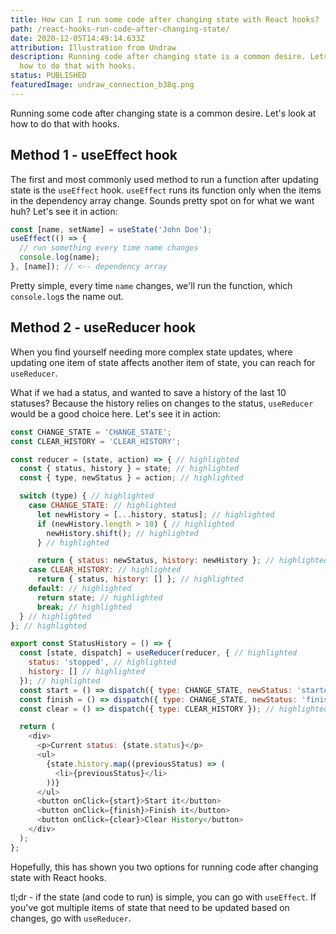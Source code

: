 ```yaml
---
title: How can I run some code after changing state with React hooks?
path: /react-hooks-run-code-after-changing-state/
date: 2020-12-05T14:49:14.633Z
attribution: Illustration from Undraw
description: Running code after changing state is a common desire. Lets look at
  how to do that with hooks.
status: PUBLISHED
featuredImage: undraw_connection_b38q.png
---
```

Running some code after changing state is a common desire. Let's look at how to do that with hooks.

## Method 1 - useEffect hook

The first and most commonly used method to run a function after updating state is the `useEffect` hook. `useEffect` runs its function only when the items in the dependency array change. Sounds pretty spot on for what we want huh? Let's see it in action:

```js
const [name, setName] = useState('John Doe');
useEffect(() => {
  // run something every time name changes
  console.log(name);
}, [name]); // <-- dependency array
```

Pretty simple, every time `name` changes, we'll run the function, which `console.log`s the name out. 

## Method 2 - useReducer hook

When you find yourself needing more complex state updates, where updating one item of state affects another item of state, you can reach for `useReducer`.

What if we had a status, and wanted to save a history of the last 10 statuses? Because the history relies on changes to the status, `useReducer` would be a good choice here. Let's see it in action:

```js
const CHANGE_STATE = 'CHANGE_STATE';
const CLEAR_HISTORY = 'CLEAR_HISTORY';

const reducer = (state, action) => { // highlighted
  const { status, history } = state; // highlighted
  const { type, newStatus } = action; // highlighted

  switch (type) { // highlighted
    case CHANGE_STATE: // highlighted
      let newHistory = [...history, status]; // highlighted
      if (newHistory.length > 10) { // highlighted
        newHistory.shift(); // highlighted
      } // highlighted

      return { status: newStatus, history: newHistory }; // highlighted
    case CLEAR_HISTORY: // highlighted
      return { status, history: [] }; // highlighted
    default: // highlighted
      return state; // highlighted
      break; // highlighted
  } // highlighted
}; // highlighted

export const StatusHistory = () => {
  const [state, dispatch] = useReducer(reducer, { // highlighted
    status: 'stopped', // highlighted
    history: [] // highlighted
  }); // highlighted
  const start = () => dispatch({ type: CHANGE_STATE, newStatus: 'started' }); // highlighted
  const finish = () => dispatch({ type: CHANGE_STATE, newStatus: 'finished' }); // highlighted
  const clear = () => dispatch({ type: CLEAR_HISTORY }); // highlighted

  return (
    <div>
      <p>Current status: {state.status}</p>
      <ul>
        {state.history.map((previousStatus) => (
          <li>{previousStatus}</li>
        ))}
      </ul>
      <button onClick={start}>Start it</button>
      <button onClick={finish}>Finish it</button>
      <button onClick={clear}>Clear History</button>
    </div>
  );
};
```

Hopefully, this has shown you two options for running code after changing state with React hooks.

tl;dr - if the state (and code to run) is simple, you can go with `useEffect`. If you've got multiple items of state that need to be updated based on changes, go with `useReducer`. 
